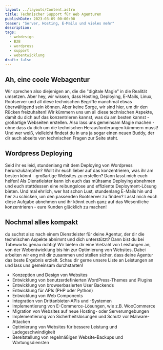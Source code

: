 ```yaml
---
layout: ../layouts/Content.astro
title: Technischer Support für Web Agenturen
publishDate: 2023-03-09 00:00:00
teaser: "Server, Hosting, E-Mails und vieles mehr"
description:
tags:
  - webdesign
  - B2B
  - wordpress
  - support
  - webentwicklung
draft: false
---
```


## Ah, eine coole Webagentur
Wir sprechen also diejenigen an, die die "digitale Magie" in die Realität umsetzen. Aber hey, wir wissen, dass Hosting, Deploying, E-Mails, Linux, Rootserver und all diese technischen Begriffe manchmal etwas überwältigend sein können. Aber keine Sorge, wir sind hier, um dir den Rücken freizuhalten! Wir kümmern uns um all diese technischen Aspekte, damit du dich auf das konzentrieren kannst, was du am besten kannst - großartige Webseiten erstellen. Also lass uns gemeinsam Magie machen - ohne dass du dich um die technischen Herausforderungen kümmern musst!
Und wer weiß, vielleicht findest du in uns ja sogar einen neuen Buddy, der dir auch abseits von technischen Fragen zur Seite steht.
<ImageWD />
<CTA classes="mb-5 p-3 text-center" />


## Wordpress Deploying
Seid ihr es leid, stundenlang mit dem Deploying von Wordpress herumzukämpfen? Wollt ihr euch lieber auf das konzentrieren, was ihr am besten könnt - großartige Websites zu erstellen? Dann lasst mich euch helfen! Als Dienstleister kann ich euch das mühsame Deploying abnehmen und euch stattdessen eine reibungslose und effiziente Deployment-Lösung bieten.
Und mal ehrlich, wer hat schon Lust, stundenlang E-Mails hin und her zu schicken, um den passenden Rootserver zu finden? Lasst mich euch diese Aufgabe abnehmen und ihr könnt euch ganz auf das Wesentliche konzentrieren - eure Kunden glücklich zu machen!

<ImageWD />
<CTA classes="mb-5 p-3 text-center" />

## Nochmal alles kompakt
du suchst also nach einem Dienstleister für deine Agentur, der dir die technischen Aspekte abnimmt und dich unterstützt? Dann bist du bei Tobeworks genau richtig! Wir bieten dir eine Vielzahl von Leistungen an, von der Webentwicklung bis hin zur Optimierung von Websites. Dabei arbeiten wir eng mit dir zusammen und stellen sicher, dass deine Agentur das beste Ergebnis erzielt. Schau dir gerne unsere Liste an Leistungen an und lass uns gemeinsam durchstarten!
*   Konzeption und Design von Websites
*   Entwicklung von benutzerdefinierten WordPress-Themes und Plugins
*   Entwicklung von browserbasierten User Backends
*   Entwicklung für APIs (PHP oder Python)
*   Entwicklung von Web Components
*   Integration von Drittanbieter-APIs und -Systemen
*   Implementierung von E-Commerce-Lösungen, wie z.B. WooCommerce
*   Migration von Websites auf neue Hosting- oder Serverumgebungen
*   Implementierung von Sicherheitslösungen und Schutz vor Malware-Attacken
*   Optimierung von Websites für bessere Leistung und Ladegeschwindigkeit
*   Bereitstellung von regelmäßigen Website-Backups und Wartungsdiensten


<CTA classes="mb-5 p-3 text-center" />